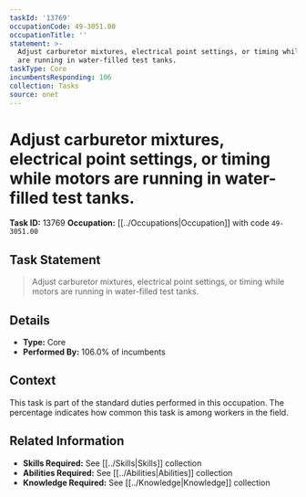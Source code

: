 ```yaml
---
taskId: '13769'
occupationCode: 49-3051.00
occupationTitle: ''
statement: >-
  Adjust carburetor mixtures, electrical point settings, or timing while motors
  are running in water-filled test tanks.
taskType: Core
incumbentsResponding: 106
collection: Tasks
source: onet
---
```

# Adjust carburetor mixtures, electrical point settings, or timing while motors are running in water-filled test tanks.

**Task ID:** 13769
**Occupation:** [[../Occupations|Occupation]] with code `49-3051.00`

## Task Statement

> Adjust carburetor mixtures, electrical point settings, or timing while motors are running in water-filled test tanks.

## Details

- **Type:** Core
- **Performed By:** 106.0% of incumbents

## Context

This task is part of the standard duties performed in this occupation. The percentage indicates how common this task is among workers in the field.

## Related Information

- **Skills Required:** See [[../Skills|Skills]] collection
- **Abilities Required:** See [[../Abilities|Abilities]] collection
- **Knowledge Required:** See [[../Knowledge|Knowledge]] collection
